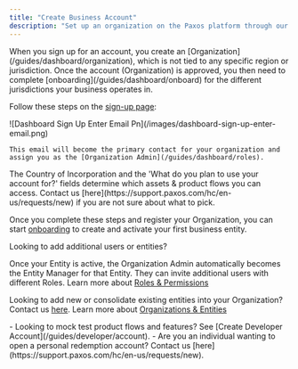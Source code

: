 ```yaml
---
title: "Create Business Account"
description: "Set up an organization on the Paxos platform through our self-service sign up."
---
```


<Note>
  When you sign up for an account, you create an [Organization](/guides/dashboard/organization), which is not tied to any specific region or jurisdiction. Once the account (Organization) is approved, you then need to complete [onboarding](/guides/dashboard/onboard) for the different jurisdictions your business operates in.
</Note>

Follow these steps on the [sign-up page](https://dashboard.paxos.com/signup):

<Steps>
  <Step title="Enter your work email">
    ![Dashboard Sign Up Enter Email Pn](/images/dashboard-sign-up-enter-email.png)

    This email will become the primary contact for your organization and assign you as the [Organization Admin](/guides/dashboard/roles).
  </Step>
  <Step title="Verify your email">
    
  </Step>
</Steps>

<Info>
  The Country of Incorporation and the 'What do you plan to use your account for?' fields determine which assets & product flows you can access. Contact us [here](https://support.paxos.com/hc/en-us/requests/new) if you are not sure about what to pick.
</Info>

Once you complete these steps and register your Organization, you can start [onboarding](/guides/dashboard/onboard) to create and activate your first business entity.

<Tip>
  Looking to add additional users or entities?

  Once your Entity is active, the Organization Admin automatically becomes the Entity Manager for that Entity. They can invite additional users with different Roles.
  Learn more about [Roles & Permissions](/guides/dashboard/roles)

  Looking to add new or consolidate existing entities into your Organization? Contact us [here](https://support.paxos.com/hc/en-us/requests/new).
  Learn more about [Organizations & Entities](/guides/dashboard/organization#organization)
</Tip>

<Tip>
  - Looking to mock test product flows and features? See [Create Developer Account](/guides/developer/account).
  - Are you an individual wanting to open a personal redemption account? Contact us [here](https://support.paxos.com/hc/en-us/requests/new).
</Tip>